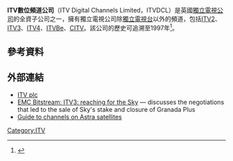 '''ITV數位頻道公司'''（ITV Digital Channels Limited，ITVDCL）是英國[[獨立電視公司|獨立電視公司]]的全資子公司之一，擁有獨立電視公司除[[獨立電視台_(英國)|獨立電視台]]以外的頻道，包括[[ITV2|ITV2]]、[[ITV3|ITV3]]、[[ITV4|ITV4]]、[[ITVBe|ITVBe]]、[[CITV|CITV]]。該公司的歷史可追溯至1997年<ref>{{cite web|url=http://www.onhistory.co.uk/timeline/1997/01/31/carlton-granada-and-bskyb-form-british-digital-bro|title=Carlton, Granada, and BSkyB form British Digital Broadcasting|access-date=2021-03-23|archive-date=2018-06-27|archive-url=https://web.archive.org/web/20180627005255/https://www.onhistory.co.uk/timeline/1997/01/31/carlton-granada-and-bskyb-form-british-digital-bro}}</ref>。 
==參考資料==
{{Reflist}}
==外部連結==
*[http://www.itvplc.com ITV plc] {{Wayback|url=http://www.itvplc.com/ |date=20200812170727 }}
*[http://www.transdiffusion.org/bitstream/satellite/itv3/ EMC Bitstream: ITV3: reaching for the Sky] {{Wayback|url=http://www.transdiffusion.org/bitstream/satellite/itv3/ |date=20081122014036 }} — discusses the negotiations that led to the sale of Sky's stake and closure of Granada Plus
*[http://www.onastra.com/channel-guide Guide to channels on Astra satellites] {{Wayback|url=http://www.onastra.com/channel-guide |date=20091228061107 }}
{{ITV}}
[[Category:ITV|Category:ITV]]